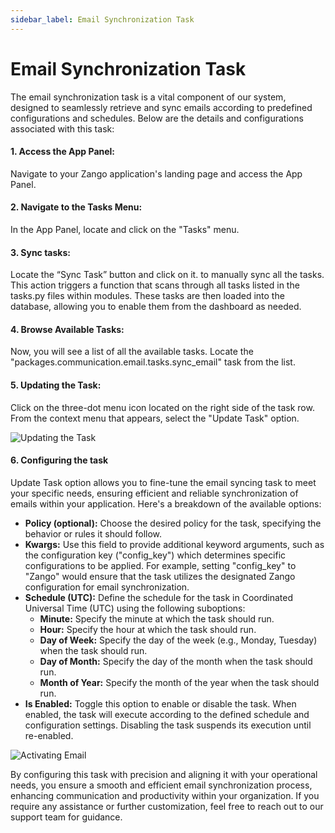 ```yaml
---
sidebar_label: Email Synchronization Task
---
```


# Email Synchronization Task

The email synchronization task is a vital component of our system, designed to seamlessly retrieve and sync emails according to predefined configurations and schedules. Below are the details and configurations associated with this task:

#### 1. Access the App Panel:​
Navigate to your Zango application's landing page and access the App Panel.

#### 2. Navigate to the Tasks Menu:​
In the App Panel, locate and click on the "Tasks" menu.

#### 3. Sync tasks:
Locate the “Sync Task” button and click on it. to manually sync all the tasks. This action triggers a function that scans through all tasks listed in the tasks.py files within modules. These tasks are then loaded into the database, allowing you to enable them from the dashboard as needed.

#### 4. Browse Available Tasks:​
Now, you will see a list of all the available tasks. Locate the "packages.communication.email.tasks.sync_email" task from the list.

#### 5. Updating the Task:
Click on the three-dot menu icon located on the right side of the task row. From the context menu that appears, select the "Update Task" option.

![Updating the Task](./images/updateEmailTask.png)

#### 6. Configuring the task
Update Task option allows you to fine-tune the email syncing task to meet your specific needs, ensuring efficient and reliable synchronization of emails within your application. Here's a breakdown of the available options:
- **Policy (optional):** Choose the desired policy for the task, specifying the behavior or rules it should follow.
- **Kwargs:** Use this field to provide additional keyword arguments, such as the configuration key ("config_key") which determines specific configurations to be applied. For example, setting "config_key" to "Zango" would ensure that the task utilizes the designated Zango configuration for email synchronization.
- **Schedule (UTC):** Define the schedule for the task in Coordinated Universal Time (UTC) using the following suboptions:
    - **Minute:** Specify the minute at which the task should run.
    - **Hour:** Specify the hour at which the task should run.
    - **Day of Week:** Specify the day of the week (e.g., Monday, Tuesday) when the task should run.
    - **Day of Month:** Specify the day of the month when the task should run.
    - **Month of Year:** Specify the month of the year when the task should run.
- **Is Enabled:** Toggle this option to enable or disable the task. When enabled, the task will execute according to the defined schedule and configuration settings. Disabling the task suspends its execution until re-enabled.

![Activating Email](./images/activateEmail.png)

By configuring this task with precision and aligning it with your operational needs, you ensure a smooth and efficient email synchronization process, enhancing communication and productivity within your organization. If you require any assistance or further customization, feel free to reach out to our support team for guidance.